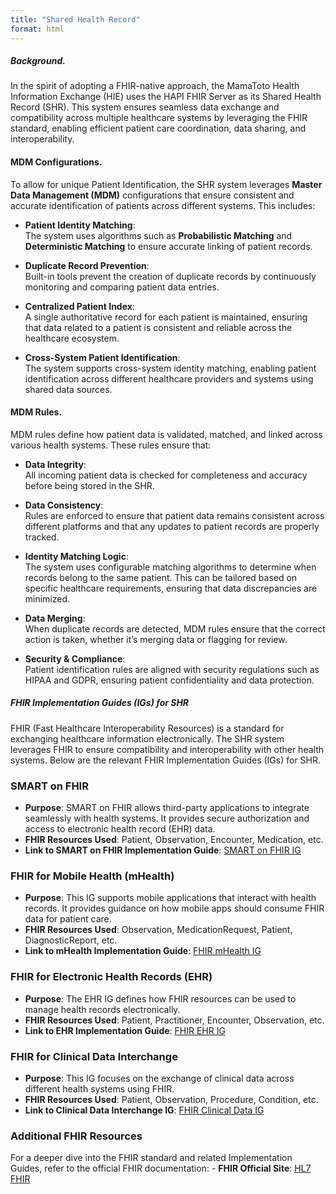 ```yaml
---
title: "Shared Health Record"
format: html
---
```


##### Background.
In the spirit of adopting a FHIR-native approach, the MamaToto Health Information Exchange (HIE) uses the HAPI FHIR Server as its Shared Health Record (SHR). This system ensures seamless data exchange and compatibility across multiple healthcare systems by leveraging the FHIR standard, enabling efficient patient care coordination, data sharing, and interoperability.

#### MDM Configurations.
To allow for unique Patient Identification, the SHR system leverages **Master Data Management (MDM)** configurations that ensure consistent and accurate identification of patients across different systems. This includes:

- **Patient Identity Matching**:  
  The system uses algorithms such as **Probabilistic Matching** and **Deterministic Matching** to ensure accurate linking of patient records.

- **Duplicate Record Prevention**:  
  Built-in tools prevent the creation of duplicate records by continuously monitoring and comparing patient data entries.

- **Centralized Patient Index**:  
  A single authoritative record for each patient is maintained, ensuring that data related to a patient is consistent and reliable across the healthcare ecosystem.

- **Cross-System Patient Identification**:  
  The system supports cross-system identity matching, enabling patient identification across different healthcare providers and systems using shared data sources.

#### MDM Rules.
MDM rules define how patient data is validated, matched, and linked across various health systems. These rules ensure that:

- **Data Integrity**:  
  All incoming patient data is checked for completeness and accuracy before being stored in the SHR.

- **Data Consistency**:  
  Rules are enforced to ensure that patient data remains consistent across different platforms and that any updates to patient records are properly tracked.

- **Identity Matching Logic**:  
  The system uses configurable matching algorithms to determine when records belong to the same patient. This can be tailored based on specific healthcare requirements, ensuring that data discrepancies are minimized.

- **Data Merging**:  
  When duplicate records are detected, MDM rules ensure that the correct action is taken, whether it’s merging data or flagging for review.

- **Security & Compliance**:  
  Patient identification rules are aligned with security regulations such as HIPAA and GDPR, ensuring patient confidentiality and data protection.

##### FHIR Implementation Guides (IGs) for SHR

FHIR (Fast Healthcare Interoperability Resources) is a standard for exchanging healthcare information electronically. The SHR system leverages FHIR to ensure compatibility and interoperability with other health systems. Below are the relevant FHIR Implementation Guides (IGs) for SHR.

### SMART on FHIR
- **Purpose**: SMART on FHIR allows third-party applications to integrate seamlessly with health systems. It provides secure authorization and access to electronic health record (EHR) data.
- **FHIR Resources Used**: Patient, Observation, Encounter, Medication, etc.
- **Link to SMART on FHIR Implementation Guide**: [SMART on FHIR IG](https://smarthealthit.org/)

### FHIR for Mobile Health (mHealth)
- **Purpose**: This IG supports mobile applications that interact with health records. It provides guidance on how mobile apps should consume FHIR data for patient care.
- **FHIR Resources Used**: Observation, MedicationRequest, Patient, DiagnosticReport, etc.
- **Link to mHealth Implementation Guide**: [FHIR mHealth IG](https://www.hl7.org/fhir/mhealth.html)

### FHIR for Electronic Health Records (EHR)
- **Purpose**: The EHR IG defines how FHIR resources can be used to manage health records electronically.
- **FHIR Resources Used**: Patient, Practitioner, Encounter, Observation, etc.
- **Link to EHR Implementation Guide**: [FHIR EHR IG](https://www.hl7.org/fhir/ehr.html)

### FHIR for Clinical Data Interchange
- **Purpose**: This IG focuses on the exchange of clinical data across different health systems using FHIR.
- **FHIR Resources Used**: Patient, Observation, Procedure, Condition, etc.
- **Link to Clinical Data Interchange IG**: [FHIR Clinical Data IG](https://www.hl7.org/fhir/clinical.html)

### Additional FHIR Resources
For a deeper dive into the FHIR standard and related Implementation Guides, refer to the official FHIR documentation:
- **FHIR Official Site**: [HL7 FHIR](https://www.hl7.org/fhir/)
